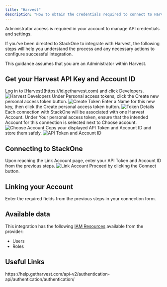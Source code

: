 ```yaml
---
title: "Harvest"
description: "How to obtain the credentials required to connect to Harvest."
---
```



<Note>
  Administrator access is required in your account to manage API credentials and settings.
</Note>

If you've been directed to StackOne to integrate with Harvest, the following steps will help you understand the process and any necessary actions to configure successful integration.

This guidance assumes that you are an Administrator within Harvest.

## Get your Harvest API Key and Account ID

<Steps>
  <Step title="Log in to Harvest">
    Log in to [Harvest](https://id.getharvest.com) and click Developers.
    <Frame>
      <img className='rounded-md' style={{ margin: '0 auto', border: '1px solid #efefef' }} alt="Harvest Developers" src="/images/harvest/image1.png" />
    </Frame>
  </Step>

  <Step title="Create Personal Access Token">
    Under Personal access tokens, click the Create new personal access token button.
    <Frame>
      <img className='rounded-md' style={{ margin: '0 auto', border: '1px solid #efefef' }} alt="Create Token" src="/images/harvest/image2.png" />
    </Frame>
  </Step>

  <Step title="Enter Token Details">
    Enter a Name for this new key, then click the Create personal access token button.
    <Frame>
      <img className='rounded-md' style={{ margin: '0 auto', border: '1px solid #efefef' }} alt="Token Details" src="/images/harvest/image3.png" />
    </Frame>
  </Step>

  <Step title="Choose Account">
    Each connection with StackOne will be associated with one Harvest Account. Under Your personal access token, ensure that the intended Account for this connection is selected next to Choose account.
    <Frame>
      <img className='rounded-md' style={{ margin: '0 auto', border: '1px solid #efefef' }} alt="Choose Account" src="/images/harvest/image4.png" />
    </Frame>
  </Step>

  <Step title="Copy API Token and Account ID">
    Copy your displayed API Token and Account ID and store them safely.
    <Frame>
      <img className='rounded-md' style={{ margin: '0 auto', border: '1px solid #efefef' }} alt="API Token and Account ID" src="/images/harvest/image5.png" />
    </Frame>
  </Step>
</Steps>

## Connecting to StackOne

<Steps>
  <Step title="Enter Credentials">
    Upon reaching the Link Account page, enter your API Token and Account ID from the previous steps.
    <Frame>
      <img className='rounded-md' style={{ margin: '0 auto', border: '1px solid #efefef' }} alt="Link Account" src="/images/harvest/image6.png" />
    </Frame>
  </Step>

  <Step title="Connect">
    Proceed by clicking the Connect button.
  </Step>
</Steps>


## Linking your Account

Enter the required fields from the previous steps in your connection form.

<IntegrationFooter />


## Available data

This integration has the following [IAM Resources](https://docs.stackone.com/reference/iam_list_users) available from the provider:
<ul>
 <li>Users</li>
 <li>Roles</li>
</ul>


## Useful Links
<Card title="Authentication Guide" icon="link" href="https://help.getharvest.com/api-v2/authentication-api/authentication/authentication/">
    https://help.getharvest.com/api-v2/authentication-api/authentication/authentication/
</Card>
